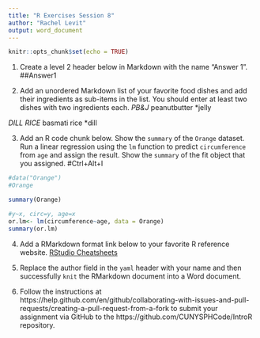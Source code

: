 ```yaml
---
title: "R Exercises Session 8"
author: "Rachel Levit"
output: word_document
---
```


```r
knitr::opts_chunk$set(echo = TRUE)
```

1. Create a level 2 header below in Markdown with the name "Answer 1".
##Answer1

2. Add an unordered Markdown list of your favorite food dishes and
add their ingredients as sub-items in the list. You should enter at least two
dishes with two ingredients each.
*PB&J 
  *peanutbutter 
  *jelly
 
*DILL RICE 
 *basmati rice
 *dill
 

3. Add an R code chunk below. Show the `summary` of the `Orange` dataset. Run a
linear regression using the `lm` function to predict `circumference` from `age`
and assign the result. Show the `summary` of the fit object that you assigned. 
#Ctrl+Alt+I
```r
#data("Orange")
#Orange

summary(Orange)

#y~x, circ=y, age=x
or.lm<- lm(circumference~age, data = Orange)
summary(or.lm)
```

4. Add a RMarkdown format link below to your favorite R reference website.
[RStudio Cheatsheets](https://rstudio.com/resources/cheatsheets/)

5. Replace the author field in the `yaml` header with your name and then
successfully `knit` the RMarkdown document into a Word document.


6. Follow the instructions at https://help.github.com/en/github/collaborating-with-issues-and-pull-requests/creating-a-pull-request-from-a-fork
to submit your assignment via GitHub to the https://github.com/CUNYSPHCode/IntroR repository.

